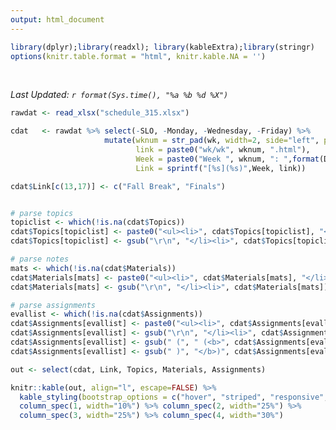 ```yaml
---
output: html_document
---
```

```r
library(dplyr);library(readxl); library(kableExtra);library(stringr)
options(knitr.table.format = "html", knitr.kable.NA = '') 
```
<br>

_Last Updated: `r format(Sys.time(), "%a %b %d %X")` _
<br>
```r
rawdat <- read_xlsx("schedule_315.xlsx")

cdat   <- rawdat %>% select(-SLO, -Monday, -Wednesday, -Friday) %>% 
                     mutate(wknum = str_pad(wk, width=2, side="left", pad="0"),
                            link = paste0("wk/wk", wknum, ".html"), 
                            Week = paste0("Week ", wknum, ": ",format(Date, format="%b %d")), 
                            Link = sprintf("[%s](%s)",Week, link))

cdat$Link[c(13,17)] <- c("Fall Break", "Finals")


# parse topics
topiclist <- which(!is.na(cdat$Topics))
cdat$Topics[topiclist] <- paste0("<ul><li>", cdat$Topics[topiclist], "</li></ul>")
cdat$Topics[topiclist] <- gsub("\r\n", "</li><li>", cdat$Topics[topiclist])

# parse notes
mats <- which(!is.na(cdat$Materials))
cdat$Materials[mats] <- paste0("<ul><li>", cdat$Materials[mats], "</li></ul>")
cdat$Materials[mats] <- gsub("\r\n", "</li><li>", cdat$Materials[mats])

# parse assignments
evallist <- which(!is.na(cdat$Assignments))
cdat$Assignments[evallist] <- paste0("<ul><li>", cdat$Assignments[evallist], "</li></ul>")
cdat$Assignments[evallist] <- gsub("\r\n", "</li><li>", cdat$Assignments[evallist])
cdat$Assignments[evallist] <- gsub(" (", " (<b>", cdat$Assignments[evallist], fixed=TRUE)
cdat$Assignments[evallist] <- gsub(" )", "</b>)", cdat$Assignments[evallist], fixed=TRUE)

```

```r
out <- select(cdat, Link, Topics, Materials, Assignments)

knitr::kable(out, align="l", escape=FALSE) %>% 
  kable_styling(bootstrap_options = c("hover", "striped", "responsive", "bordered")) %>% 
  column_spec(1, width="10%") %>% column_spec(2, width="25%") %>% 
  column_spec(3, width="25%") %>% column_spec(4, width="30%")
```

